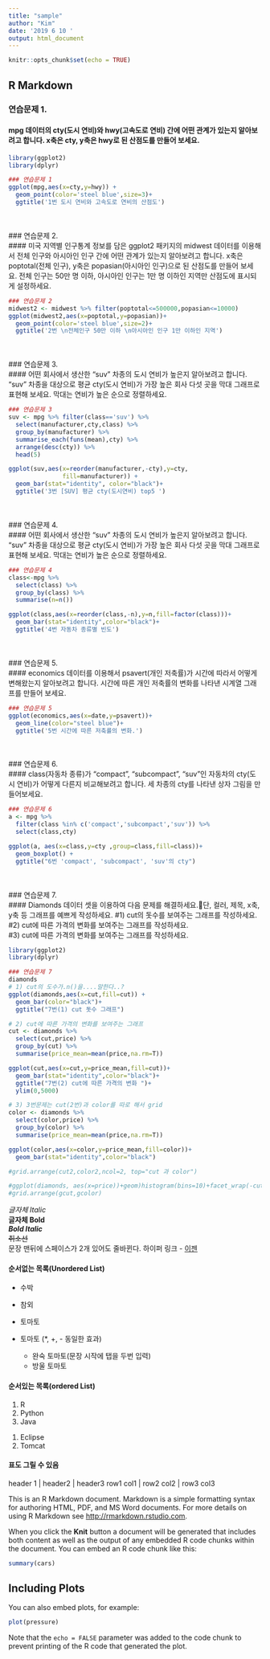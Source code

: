 ```yaml
---
title: "sample"
author: "Kim"
date: '2019 6 10 '
output: html_document
---
```


```r
knitr::opts_chunk$set(echo = TRUE)
```

## R Markdown

### 연습문제 1. <br>
#### mpg 데이터의 cty(도시 연비)와 hwy(고속도로 연비) 간에 어떤 관계가 있는지 알아보려고 합니다. x축은 cty, y축은 hwy로 된 산점도를 만들어 보세요.
```r
library(ggplot2)
library(dplyr)

### 연습문제 1
ggplot(mpg,aes(x=cty,y=hwy)) +
  geom_point(color='steel blue',size=3)+
  ggtitle('1번 도시 연비와 고속도로 연비의 산점도')
```
<br><br>
### 연습문제 2. <br>
####  미국 지역별 인구통계 정보를 담은 ggplot2 패키지의 midwest 데이터를 이용해서 전체 인구와 아시아인 인구 간에 어떤 관계가 있는지 알아보려고 합니다. x축은 poptotal(전체 인구), y축은 popasian(아시아인 인구)으로 된 산점도를 만들어 보세요. 전체 인구는 50만 명 이하, 아시아인 인구는 1만 명 이하인 지역만 산점도에 표시되게 설정하세요.
```r
### 연습문제 2
midwest2 <- midwest %>% filter(poptotal<=500000,popasian<=10000) 
ggplot(midwest2,aes(x=poptotal,y=popasian))+
  geom_point(color='steel blue',size=2)+
  ggtitle('2번 \n전체인구 50만 이하 \n아시아인 인구 1만 이하인 지역')
```
<br><br>
### 연습문제 3. <br>
#### 어떤 회사에서 생산한 "suv" 차종의 도시 연비가 높은지 알아보려고 합니다. "suv" 차종을 대상으로 평균 cty(도시 연비)가 가장 높은 회사 다섯 곳을 막대 그래프로 표현해 보세요. 막대는 연비가 높은 순으로 정렬하세요. 
```r
### 연습문제 3
suv <- mpg %>% filter(class=='suv') %>%
  select(manufacturer,cty,class) %>% 
  group_by(manufacturer) %>% 
  summarise_each(funs(mean),cty) %>%
  arrange(desc(cty)) %>%
  head(5)

ggplot(suv,aes(x=reorder(manufacturer,-cty),y=cty,
               fill=manufacturer)) +
  geom_bar(stat="identity", color="black")+
  ggtitle('3번 [SUV] 평균 cty(도시연비) top5 ')
```
<br><br>
### 연습문제 4. <br>
#### 어떤 회사에서 생산한 "suv" 차종의 도시 연비가 높은지 알아보려고 합니다. "suv" 차종을 대상으로 평균 cty(도시 연비)가 가장 높은 회사 다섯 곳을 막대 그래프로 표현해 보세요. 막대는 연비가 높은 순으로 정렬하세요. 
```r
### 연습문제 4
class<-mpg %>% 
  select(class) %>%
  group_by(class) %>% 
  summarise(n=n())

ggplot(class,aes(x=reorder(class,-n),y=n,fill=factor(class)))+
  geom_bar(stat="identity",color="black")+
  ggtitle('4번 자동차 종류별 빈도')
```
<br><br>
### 연습문제 5. <br>
#### economics 데이터를 이용해서 psavert(개인 저축률)가 시간에 따라서 어떻게 변해왔는지 알아보려고 합니다. 시간에 따른 개인 저축률의 변화를 나타낸 시계열 그래프를 만들어 보세요.
```r
### 연습문제 5
ggplot(economics,aes(x=date,y=psavert))+
  geom_line(color="steel blue")+
  ggtitle('5번 시간에 따른 저축률의 변화.')
```
<br><br>
### 연습문제 6. <br>
#### class(자동차 종류)가 "compact", "subcompact", "suv"인 자동차의 cty(도시 연비)가 어떻게 다른지 비교해보려고 합니다. 세 차종의 cty를 나타낸 상자 그림을 만들어보세요.
```r
### 연습문제 6
a <- mpg %>% 
  filter(class %in% c('compact','subcompact','suv')) %>% 
  select(class,cty)

ggplot(a, aes(x=class,y=cty ,group=class,fill=class))+
  geom_boxplot() +
  ggtitle("6번 'compact', 'subcompact', 'suv'의 cty")
```
<br><br>
### 연습문제 7. <br>
#### Diamonds 데이터 셋을 이용하여 다음 문제를 해결하세요.단, 컬러, 제목, x축, y축 등 그래프를 예쁘게 작성하세요.
#1) cut의 돗수를 보여주는 그래프를 작성하세요. <br>
#2) cut에 따른 가격의 변화를 보여주는 그래프를 작성하세요.<br>
#3) cut에 따른 가격의 변화를 보여주는 그래프를 작성하세요.<br>
```r
library(ggplot2)
library(dplyr)

### 연습문제 7
diamonds
# 1) cut의 도수가.n()을....말한다..?
ggplot(diamonds,aes(x=cut,fill=cut)) +
  geom_bar(color="black")+
  ggtitle("7번(1) cut 돗수 그래프")

# 2) cut에 따른 가격의 변화를 보여주는 그래프
cut <- diamonds %>% 
  select(cut,price) %>% 
  group_by(cut) %>% 
  summarise(price_mean=mean(price,na.rm=T))

ggplot(cut,aes(x=cut,y=price_mean,fill=cut))+
  geom_bar(stat="identity",color="black")+
  ggtitle("7번(2) cut에 따른 가격의 변화 ")+
  ylim(0,5000)

# 3) 3번문제는 cut(2번)과 color를 따로 해서 grid
color <- diamonds %>% 
  select(color,price) %>% 
  group_by(color) %>% 
  summarise(price_mean=mean(price,na.rm=T))

ggplot(color,aes(x=color,y=price_mean,fill=color))+
  geom_bar(stat="identity",color="black")

#grid.arrange(cut2,color2,ncol=2, top="cut 과 color")

#ggplot(diamonds, aes(x=price))+geom)histogram(bins=10)+facet_wrap(-cut,)
#grid.arrange(gcut,gcolor)
```





*글자체 Italic* <br>
**글자체 Bold** <br>
***Bold Italic*** <br>
~~취소선~~  
문장 맨뒤에 스페이스가 2개 있어도 줄바뀐다.
하이퍼 링크 - [이젠]("http://dj.ezenac.co.kr")

#### 순서없는 목록(Unordered List)
* 수박
* 참외
* 토마토

* 토마토 (*, +, - 동일한 효과)
  + 완숙 토마토(문장 시작에 탭을 두번 입력)
  - 방울 토마토
  
#### 순서있는 목록(ordered List)
1. R
2. Python
3. Java
  1) Eclipse
  2) Tomcat
  
#### 표도 그릴 수 있음
header 1 | header2 | header3
row1 col1 | row2 col2 | row3 col3 





This is an R Markdown document. Markdown is a simple formatting syntax for authoring HTML, PDF, and MS Word documents. For more details on using R Markdown see <http://rmarkdown.rstudio.com>.

When you click the **Knit** button a document will be generated that includes both content as well as the output of any embedded R code chunks within the document. You can embed an R code chunk like this:

```r
summary(cars)
```

## Including Plots

You can also embed plots, for example:

```r
plot(pressure)
```

Note that the `echo = FALSE` parameter was added to the code chunk to prevent printing of the R code that generated the plot.

